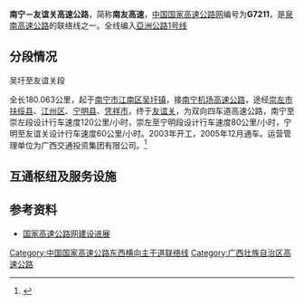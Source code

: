 {{中国高速公路信息框
| 编号 = G7211
| 名称 = 南宁－友谊关高速公路
| 地圖 = G7211_Nanyou_Expressway_Guangxi_outline.svg
| 路線簡稱 = 南友
| 最近通車日期 = 2005年12月28日
| 规划总里程 = 210
| 起點 = [[南宁市|南宁市]][[良庆区|良庆区]]玉洞
| 終點 = [[崇左市|崇左市]][[凭祥市|凭祥市]][[友谊镇|友谊镇]][[友谊关|友谊关]]
| 出口處數 = 18
| 服务区数 = 5
| ahn = {{Asian Highway nopic|1}}
}}
'''南宁－友谊关高速公路'''，简称'''南友高速'''，[[中国国家高速公路网|中国国家高速公路网]]编号为'''G7211'''，是[[泉南高速公路|泉南高速公路]]的联络线之一。全线编入{{Asian Highway nopic|1}}[[亞洲公路1号线|亞洲公路1号线]]

==分段情况==
{{see|南北高速公路 (广西)|南坛高速公路|南宁机场高速公路}}

;吴圩至友谊关段
全长180.063公里，起于[[南宁市|南宁市]][[江南区_(南宁市)|江南区]][[吴圩镇|吴圩镇]]，接[[南宁机场高速公路|南宁机场高速公路]]，途经[[崇左市|崇左市]][[扶绥县|扶绥县]]、[[江州区|江州区]]、[[宁明县|宁明县]]、[[凭祥市|凭祥市]]，终于[[友谊关|友谊关]]，为双向四车道高速公路，南宁至崇左段设计行车速度120公里/小时，崇左至宁明段设计行车速度80公里/小时，宁明至友谊关设计行车速度60公里/小时。2003年开工，2005年12月通车。运营管理单位为广西交通投资集团有限公司。<ref>{{Cite web |url=http://www.gxewa.com/News_show.asp?id=4072 |title=南宁至友谊关高速公路 |accessdate=2013-04-07 |archive-date=2014-09-24 |archive-url=https://web.archive.org/web/20140924041419/http://www.gxewa.com/News_show.asp?id=4072 |dead-url=no }}</ref>

==互通枢纽及服务设施==
{{Start expwy exit box|place=1}}
{{Expwy exit item|place=[[南宁市|南宁市]]<br />[[良庆区|良庆区]]|place rows=2|type=BT|name=玉洞西|road connection=南宁城市快速路}}
{{Expwy exit item|state=c|type=H|name=玉洞西|index=|highway connection={{China Expwy Name|S90||P=Guangxi}}}}
{{Expwy exit item|place=[[南宁市|南宁市]]<br />[[江南区_(南宁市)|江南区]]|place rows=9|state=c|type=H|name=五象西|index=|highway connection={{China Expwy Name|S88|P= Guangxi}}|comment=[[File:Aiga_departingflights_inv.svg|20px]] [[南宁吴圩国际机场|南宁吴圩国际机场]]T2航站楼}}
{{Expwy exit item|state=c|type=S|name=高岭服务区}}
{{Expwy exit item|state=c|type=HT|name=高岭|index=|dist start=|highway connection={{China Expwy Name|G7201|[[南坛高速公路|南坛高速公路]]}}}}
{{Expwy exit item|type=E|name=机场T2|index=|dist start=|road connection=T2航站楼支线 |comment=南行<br />[[File:Aiga_departingflights_inv.svg|20px]] [[南宁吴圩国际机场|南宁吴圩国际机场]]T2航站楼}}
{{Expwy exit item|type=E|name=明陽工業區|index=|dist start=|road connection=明阳大道<br />{{中国县道名|001}}}}
{{Expwy exit item|type=H|name=吴圩|index=|dist start=|highway connection={{China Expwy Name|G7211|[[南宁机场高速公路|南宁机场高速公路]]}}|comment=[[File:Aiga_departingflights_inv.svg|20px]] [[南宁吴圩国际机场|南宁吴圩国际机场]]T1航站楼}}
{{Expwy exit item|type=T|name=吴圩|index=}}
{{Expwy exit item|type=H|name=六冬|index=|dist start=|highway connection={{China Expwy Name|S90||P=Guangxi}}<br />[[吴大高速公路|吴大高速公路]]}}
{{Expwy exit item|type=E|name=蘇圩|index=|dist start=|road connection={{中国国道名|359|359国道}}<br/>{{中国国道名|210}}<br/>{{中国国道名|322}}}}
{{Expwy exit item|place=[[崇左市|崇左市]]<br />[[扶绥县|扶绥县]]|place rows=4|type=S|name=扶绥服务区|index=}}
{{Expwy exit item|type=E|name=扶绥|index=|dist start=|road connection={{中国国道名|359|扶绥大道}}}}
{{Expwy exit item|type=E|name=渠黎|index=|dist start=|road connection={{中国国道名|359|359国道}}}}
{{Expwy exit item|type=E|name=渠舊|index=|dist start=|road connection=工业大道}}
{{Expwy exit item|place=[[崇左市|崇左市]]<br />[[江州区|江州区]]|place rows=3|type=S|name=崇左服务区|index=}}
{{Expwy exit item|type=H|name=元井|index=|dist start=|highway connection={{China Expwy Name|S60|[[钦崇高速公路|钦崇高速公路]]|P=Guangxi}}<br/>{{China Expwy Name|S60|[[崇靖高速公路|崇靖高速公路]]|P=Guangxi}}}}
{{Expwy exit item|type=E|name=崇左|index=|dist start=|road connection=友谊大道<br />德天路<br />环城东路}}
{{Expwy exit item|place=[[崇左市|崇左市]]<br />[[宁明县|宁明县]]|place rows=4|type=H|name=崇左|index=|highway connection={{China Expwy Name|S62|P= Guangxi|[[崇水高速公路|崇水高速公路]]}}}}
{{Expwy exit item|type=E|name=天西|index=|dist start=|road connection={{中国县道名|528}}}}
{{Expwy exit item|type=S|name=宁明服务区|index=}}
{{Expwy exit item|type=E|name=宁明|index=|dist start=|road connection={{中国县道名|549}}<br/>{{中国国道名|322|兴宁大道西}}}}
{{Expwy exit item|place=[[崇左市|崇左市]]<br />[[凭祥市|凭祥市]]|place rows=6|type=E|name=夏石|index=|dist start=|road connection={{中国国道名|243|南友路支线}}<br/>{{中国国道名|322}}}}
{{Expwy exit item|type=ET|name=凭祥|index=|dist start=|road connection=金象大道<br/>{{中国国道名|243|友谊关大道}}<br/>{{中国国道名|322|友谊关大道}}}}
{{Expwy exit item|type=S|name=凭祥服务区|index=}}
{{Expwy exit item|type=E|name=友谊|index=|dist start=|road connection={{中国国道名|219|沿边公路}}<br/>{{中国国道名|322}}}}
{{Expwy exit item|type=E|name=浦寨|index=|dist start=|road connection={{中国国道名|322|隘口支线}}}}
{{Expwy exit item|type=M|name=友誼關|index=|dist start=|road connection={{中国国道名|322|}}<br/>{{Vietnam road banner|QL|1}} [[國道1號_(越南)|國道1號]]（[[越南|越南]]）|comment=[[File:Aiga_immigration_inv.svg|20px]] [[友誼關|友誼關]]}}
{{End expwy exit box|place=1}}

== 参考资料 ==
{{reflist}}
*[https://web.archive.org/web/20080919091451/http://www.tranbbs.com/news/Construction/news_23893.shtml 国家高速公路网建设进展]

{{中国国家高速公路网}}
{{广西壮族自治区高速公路}}
{{泛亚公路}}
{{南宁市公共交通}}


[[Category:中国国家高速公路东西横向主干道联络线|Category:中国国家高速公路东西横向主干道联络线]]
[[Category:广西壮族自治区高速公路|Category:广西壮族自治区高速公路]]
